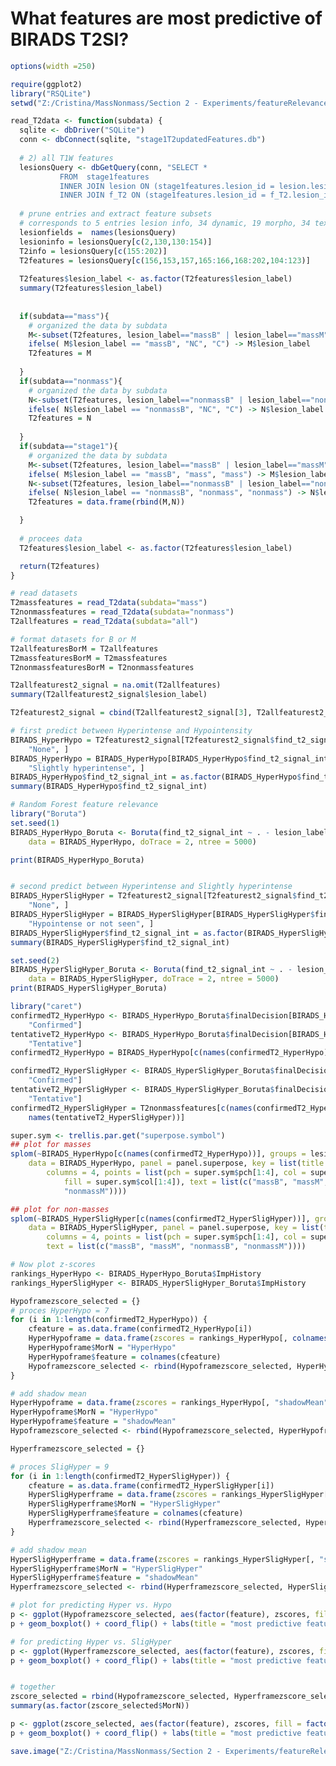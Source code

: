 What features are most predictive of BIRADS T2SI?
================
```r
options(width =250)
```

```r
require(ggplot2)
library("RSQLite")
setwd("Z:/Cristina/MassNonmass/Section 2 - Experiments/featureRelevance")
```

```r
read_T2data <- function(subdata) {
  sqlite <- dbDriver("SQLite")
  conn <- dbConnect(sqlite, "stage1T2updatedFeatures.db")
  
  # 2) all T1W features
  lesionsQuery <- dbGetQuery(conn, "SELECT *
           FROM  stage1features
           INNER JOIN lesion ON (stage1features.lesion_id = lesion.lesion_id)
           INNER JOIN f_T2 ON (stage1features.lesion_id = f_T2.lesion_id)")
  
  # prune entries and extract feature subsets
  # corresponds to 5 entries lesion info, 34 dynamic, 19 morpho, 34 texture fueatures
  lesionfields =  names(lesionsQuery)
  lesioninfo = lesionsQuery[c(2,130,130:154)]
  T2info = lesionsQuery[c(155:202)]
  T2features = lesionsQuery[c(156,153,157,165:166,168:202,104:123)]
  
  T2features$lesion_label <- as.factor(T2features$lesion_label)
  summary(T2features$lesion_label)
 
    
  if(subdata=="mass"){
    # organized the data by subdata
    M<-subset(T2features, lesion_label=="massB" | lesion_label=="massM")
    ifelse( M$lesion_label == "massB", "NC", "C") -> M$lesion_label
    T2features = M
    
  }
  if(subdata=="nonmass"){
    # organized the data by subdata
    N<-subset(T2features, lesion_label=="nonmassB" | lesion_label=="nonmassM")
    ifelse( N$lesion_label == "nonmassB", "NC", "C") -> N$lesion_label
    T2features = N
    
  }
  if(subdata=="stage1"){
    # organized the data by subdata
    M<-subset(T2features, lesion_label=="massB" | lesion_label=="massM")
    ifelse( M$lesion_label == "massB", "mass", "mass") -> M$lesion_label
    N<-subset(T2features, lesion_label=="nonmassB" | lesion_label=="nonmassM")
    ifelse( N$lesion_label == "nonmassB", "nonmass", "nonmass") -> N$lesion_label
    T2features = data.frame(rbind(M,N)) 

  }
  
  # procees data
  T2features$lesion_label <- as.factor(T2features$lesion_label)

  return(T2features)
}

# read datasets
T2massfeatures = read_T2data(subdata="mass")
T2nonmassfeatures = read_T2data(subdata="nonmass")
T2allfeatures = read_T2data(subdata="all")

# format datasets for B or M
T2allfeaturesBorM = T2allfeatures
T2massfeaturesBorM = T2massfeatures
T2nonmassfeaturesBorM = T2nonmassfeatures
```

```r
T2allfeaturest2_signal = na.omit(T2allfeatures)
summary(T2allfeaturest2_signal$lesion_label)

T2featurest2_signal = cbind(T2allfeaturest2_signal[3], T2allfeaturest2_signal[-3][2:59])

# first predict between Hyperintense and Hypointensity
BIRADS_HyperHypo = T2featurest2_signal[T2featurest2_signal$find_t2_signal_int != 
    "None", ]
BIRADS_HyperHypo = BIRADS_HyperHypo[BIRADS_HyperHypo$find_t2_signal_int != 
    "Slightly hyperintense", ]
BIRADS_HyperHypo$find_t2_signal_int = as.factor(BIRADS_HyperHypo$find_t2_signal_int)
summary(BIRADS_HyperHypo$find_t2_signal_int)

# Random Forest feature relevance
library("Boruta")
set.seed(1)
BIRADS_HyperHypo_Boruta <- Boruta(find_t2_signal_int ~ . - lesion_label, 
    data = BIRADS_HyperHypo, doTrace = 2, ntree = 5000)

print(BIRADS_HyperHypo_Boruta)


# second predict between Hyperintense and Slightly hyperintense
BIRADS_HyperSligHyper = T2featurest2_signal[T2featurest2_signal$find_t2_signal_int != 
    "None", ]
BIRADS_HyperSligHyper = BIRADS_HyperSligHyper[BIRADS_HyperSligHyper$find_t2_signal_int != 
    "Hypointense or not seen", ]
BIRADS_HyperSligHyper$find_t2_signal_int = as.factor(BIRADS_HyperSligHyper$find_t2_signal_int)
summary(BIRADS_HyperSligHyper$find_t2_signal_int)

set.seed(2)
BIRADS_HyperSligHyper_Boruta <- Boruta(find_t2_signal_int ~ . - lesion_label, 
    data = BIRADS_HyperSligHyper, doTrace = 2, ntree = 5000)
print(BIRADS_HyperSligHyper_Boruta)

```


```r
library("caret")
confirmedT2_HyperHypo <- BIRADS_HyperHypo_Boruta$finalDecision[BIRADS_HyperHypo_Boruta$finalDecision == 
    "Confirmed"]
tentativeT2_HyperHypo <- BIRADS_HyperHypo_Boruta$finalDecision[BIRADS_HyperHypo_Boruta$finalDecision == 
    "Tentative"]
confirmedT2_HyperHypo = BIRADS_HyperHypo[c(names(confirmedT2_HyperHypo), names(tentativeT2_HyperHypo))]

confirmedT2_HyperSligHyper <- BIRADS_HyperSligHyper_Boruta$finalDecision[BIRADS_HyperSligHyper_Boruta$finalDecision == 
    "Confirmed"]
tentativeT2_HyperSligHyper <- BIRADS_HyperSligHyper_Boruta$finalDecision[BIRADS_HyperSligHyper_Boruta$finalDecision == 
    "Tentative"]
confirmedT2_HyperSligHyper = T2nonmassfeatures[c(names(confirmedT2_HyperSligHyper), 
    names(tentativeT2_HyperSligHyper))]

super.sym <- trellis.par.get("superpose.symbol")
## plot for masses
splom(~BIRADS_HyperHypo[c(names(confirmedT2_HyperHypo))], groups = lesion_label, 
    data = BIRADS_HyperHypo, panel = panel.superpose, key = list(title = "T2 relevant BIRADS_HyperHypo features", 
        columns = 4, points = list(pch = super.sym$pch[1:4], col = super.sym$col[1:4], 
            fill = super.sym$col[1:4]), text = list(c("massB", "massM", "nonmassB", 
            "nonmassM"))))

## plot for non-masses
splom(~BIRADS_HyperSligHyper[c(names(confirmedT2_HyperSligHyper))], groups = lesion_label, 
    data = BIRADS_HyperSligHyper, panel = panel.superpose, key = list(title = "T2 relevant BIRADS_HyperSligHyper features", 
        columns = 4, points = list(pch = super.sym$pch[1:4], col = super.sym$col[1:4]), 
        text = list(c("massB", "massM", "nonmassB", "nonmassM"))))

# Now plot z-scores
rankings_HyperHypo <- BIRADS_HyperHypo_Boruta$ImpHistory
rankings_HyperSligHyper <- BIRADS_HyperSligHyper_Boruta$ImpHistory

Hypoframezscore_selected = {}
# proces HyperHypo = 7
for (i in 1:length(confirmedT2_HyperHypo)) {
    cfeature = as.data.frame(confirmedT2_HyperHypo[i])
    HyperHypoframe = data.frame(zscores = rankings_HyperHypo[, colnames(cfeature)])
    HyperHypoframe$MorN = "HyperHypo"
    HyperHypoframe$feature = colnames(cfeature)
    Hypoframezscore_selected <- rbind(Hypoframezscore_selected, HyperHypoframe)
}

# add shadow mean
HyperHypoframe = data.frame(zscores = rankings_HyperHypo[, "shadowMean"])
HyperHypoframe$MorN = "HyperHypo"
HyperHypoframe$feature = "shadowMean"
Hypoframezscore_selected <- rbind(Hypoframezscore_selected, HyperHypoframe)

Hyperframezscore_selected = {}

# proces SligHyper = 9
for (i in 1:length(confirmedT2_HyperSligHyper)) {
    cfeature = as.data.frame(confirmedT2_HyperSligHyper[i])
    HyperSligHyperframe = data.frame(zscores = rankings_HyperSligHyper[, colnames(cfeature)])
    HyperSligHyperframe$MorN = "HyperSligHyper"
    HyperSligHyperframe$feature = colnames(cfeature)
    Hyperframezscore_selected <- rbind(Hyperframezscore_selected, HyperSligHyperframe)
}

# add shadow mean
HyperSligHyperframe = data.frame(zscores = rankings_HyperSligHyper[, "shadowMean"])
HyperSligHyperframe$MorN = "HyperSligHyper"
HyperSligHyperframe$feature = "shadowMean"
Hyperframezscore_selected <- rbind(Hyperframezscore_selected, HyperSligHyperframe)

# plot for predicting Hyper vs. Hypo
p <- ggplot(Hypoframezscore_selected, aes(factor(feature), zscores, fill = factor(MorN)))
p + geom_boxplot() + coord_flip() + labs(title = "most predictive features for Hyper vs. Hypo")

# for predicting Hyper vs. SligHyper
p <- ggplot(Hyperframezscore_selected, aes(factor(feature), zscores, fill = factor(MorN)))
p + geom_boxplot() + coord_flip() + labs(title = "most predictive features for Hyper vs. SligHyper")


# together
zscore_selected = rbind(Hypoframezscore_selected, Hyperframezscore_selected)
summary(as.factor(zscore_selected$MorN))

p <- ggplot(zscore_selected, aes(factor(feature), zscores, fill = factor(MorN)))
p + geom_boxplot() + coord_flip() + labs(title = "most predictive features BIRADS T2SI")

```

```r
save.image("Z:/Cristina/MassNonmass/Section 2 - Experiments/featureRelevance/Rdata/T2_featurespred_BIRADS_SI.RData")
```
